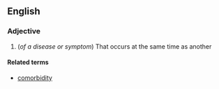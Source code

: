 ==English==

===Adjective===
{{en-adj|-}}

#(''of a disease or symptom'') That occurs at the same time as another

====Related terms====
*[[comorbidity]]